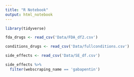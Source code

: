 ```yaml
---
title: "R Notebook"
output: html_notebook
---
```




```r
library(tidyverse)
```
```r
fda_drugs <- read_csv('Data/FDA_df2.csv')
```
```r
conditions_drugs <- read_csv('Data/fullconditions.csv')
```

```r
side_effects <- read_csv('Data/SE_df.csv')
```
```r
side_effects %>%
  filter(webscraping_name == 'gabapentin')
  
```

